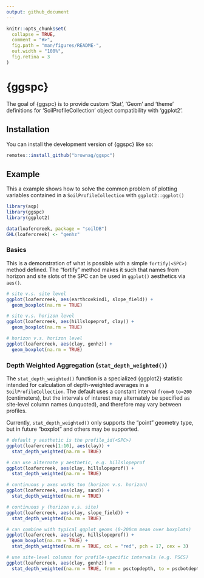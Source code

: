 ```yaml
---
output: github_document
---
```


<!-- README.md is generated from README.Rmd. Please edit that file -->

```r
knitr::opts_chunk$set(
  collapse = TRUE,
  comment = "#>",
  fig.path = "man/figures/README-",
  out.width = "100%",
  fig.retina = 3 
)
```

# {ggspc}

<!-- badges: start -->
<!-- badges: end -->

The goal of {ggspc} is to provide custom 'Stat', 'Geom' and 'theme' definitions for 'SoilProfileCollection' object compatibility with 'ggplot2'.


## Installation

You can install the development version of {ggspc} like so:

``` r
remotes::install_github("brownag/ggspc")
```

## Example

This a example shows how to solve the common problem of plotting variables contained in a `SoilProfileCollection` with `ggplot2::ggplot()`

```r
library(aqp)
library(ggspc)
library(ggplot2)

data(loafercreek, package = "soilDB")
GHL(loafercreek) <- "genhz"

```

### Basics

This is a demonstration of what is possible with a simple `fortify(<SPC>)` method defined. The "fortify" method makes it such that names from horizon and site slots of the SPC can be used in `ggplot()` aesthetics via `aes()`. 

```r
# site v.s. site level
ggplot(loafercreek, aes(earthcovkind1, slope_field)) +
  geom_boxplot(na.rm = TRUE)
```

```r
# site v.s. horizon level
ggplot(loafercreek, aes(hillslopeprof, clay)) +
  geom_boxplot(na.rm = TRUE)
```

```r
# horizon v.s. horizon level
ggplot(loafercreek, aes(clay, genhz)) +
  geom_boxplot(na.rm = TRUE)
```

### Depth Weighted Aggregation (`stat_depth_weighted()`)

The `stat_depth_weighted()` function is a specialized {ggplot2} statistic intended for calculation of depth-weighted averages in a `SoilProfileCollection`. The default uses a constant interval `from=0` `to=200` (centimeters), but the intervals of interest may alternately be specified as site-level column names (unquoted), and therefore may vary between profiles.

Currently, `stat_depth_weighted()` only supports the "point" geometry type, but in future "boxplot" and others may be supported.

```r
# default y aesthetic is the profile_id(<SPC>)
ggplot(loafercreek[1:10], aes(clay)) +
  stat_depth_weighted(na.rm = TRUE)
```

```r
# can use alternate y aesthetic, e.g. hillslopeprof
ggplot(loafercreek, aes(clay, hillslopeprof)) +
  stat_depth_weighted(na.rm = TRUE)
```

```r
# continuous y axes works too (horizon v.s. horizon)
ggplot(loafercreek, aes(clay, sand)) +
  stat_depth_weighted(na.rm = TRUE)
```

```r
# continuous y (horizon v.s. site)
ggplot(loafercreek, aes(clay, slope_field)) +
  stat_depth_weighted(na.rm = TRUE)
```

```r
# can combine with typical ggplot geoms (0-200cm mean over boxplots)
ggplot(loafercreek, aes(clay, hillslopeprof)) +
  geom_boxplot(na.rm = TRUE) + 
  stat_depth_weighted(na.rm = TRUE, col = "red", pch = 17, cex = 3)
```

```r
# use site-level columns for profile-specific intervals (e.g. PSCS)
ggplot(loafercreek, aes(clay, genhz)) +
  stat_depth_weighted(na.rm = TRUE, from = psctopdepth, to = pscbotdepth)
```
